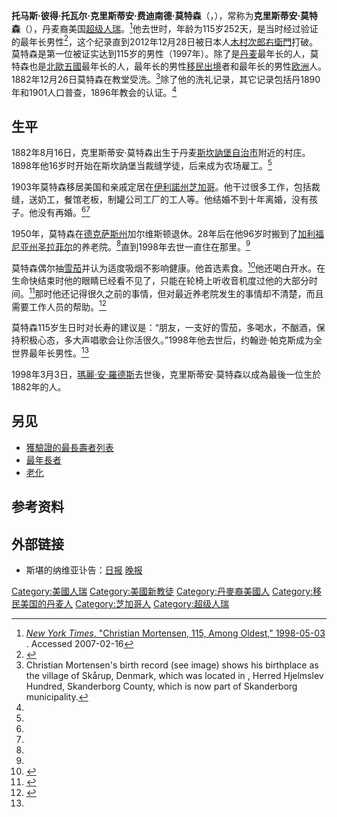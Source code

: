 {{noteTA
|G1=USState
}}
{{Infobox person
|name          = 克里斯蒂安·莫特森<br>Christian Mortensen
|image         =
|image_size    = 
|birth_name    = 
|birth_date    = {{birth date|1882|08|16}}
|birth_place   = {{DEN}}[[斯坎訥堡自治市|斯坎訥堡自治市]]
|death_date    = 1998年4月25日（{{age in years and days|1882|08|16|1998|04|25}}）
|death_place   = {{USA}}[[加利福尼亚州|加利福尼亚州]][[圣拉菲尔_(加利福尼亚州)|圣拉菲尔]]
|death_cause   = [[譫妄|譫妄]]并发症
|resting_place = 
|resting_place_coordinates = 
|residence     = {{USA}}[[加利福尼亚州|加利福尼亚州]][[圣拉菲尔_(加利福尼亚州)|圣拉菲尔]]
|other_names   = Chris
|known_for     = 第一位被证实115岁的男性，获验证的全世界第二长寿男性，最年长的[[丹麥人|丹麥人]]和[[北歐五國|北歐五國]]人，最後一位生於1882年的人。
|education     = 
|occupation    = 裁缝，雇农
|home_town     = [[斯坎訥堡自治市|斯坎訥堡自治市]]
|title         = [[超級人瑞|超級人瑞]]
|networth      = 
|height        = 
|weight        = 
|religion      = 
|spouse        = 
|partner       = 
|children      = 
|parents       = 
|relatives     = 
|signature     = 
|website       =
}}

'''托马斯·彼得·托瓦尔·克里斯蒂安·费迪南德·莫特森'''（{{lang-da|'''Thomas Peter Thorvald Kristian Ferdinand Mortensen'''}}，{{bd|1882年|8月16日|1998年|4月25日|catIdx=M}}），常称为'''克里斯蒂安·莫特森'''（{{lang|en|'''Christian Mortensen'''}}），丹麦裔美国[[超级人瑞|超级人瑞]]。<ref name=NYT>[http://query.nytimes.com/gst/fullpage.html?res=9E07E7DB113EF930A35756C0A96E958260&sec=&spon=&partner=permalink&exprod=permalink ''New York Times'', "Christian Mortensen, 115, Among Oldest," 1998-05-03] {{Wayback|url=http://query.nytimes.com/gst/fullpage.html?res=9E07E7DB113EF930A35756C0A96E958260&sec=&spon=&partner=permalink&exprod=permalink |date=20210216055142 }}. Accessed 2007-02-16</ref>他去世时，年龄为115岁252天，是当时经过验证的最年长男性<ref name=Wilmoth1>{{cite journal|last=Wilmoth|first=John|author=|authorlink=|author2=Axel Skytthe|author3=Diana Friou|author4=Bernard Jeune|editor1-first=|editor1-last=|editor1-link=|year=1996|title=The Oldest Man Ever? A Case Study of Exceptional Longevity|trans_title=|journal=The Gerontologist|volume=36|series=|issue=6|pages=783–788|at=|publisher=|location=|issn=|pmid=|pmc=|doi=10.1093/geront/36.6.783|bibcode=|oclc=|id=|url=http://www2.unca.edu/sociology/docs%20for%20faculty/haas_docs/SOC%20402/The%20Oldest%20Man%20Ever.pdf|language=|format=|archiveurl=https://web.archive.org/web/20110809075415/http://www2.unca.edu/sociology/docs%20for%20faculty/haas_docs/SOC%20402/The%20Oldest%20Man%20Ever.pdf|archivedate=2011-08-09|accessdate=2010-09-09|deadurl=yes}}</ref>，这个纪录直到2012年12月28日被日本人[[木村次郎右衛門|木村次郎右衛門]]打破。莫特森是第一位被证实达到115岁的男性（1997年）。除了是[[丹麦|丹麦]]最年长的人，莫特森也是[[北歐五國|北歐五國]]最年长的人，最年长的男性[[移民出境|移民出境]]者和最年长的男性[[欧洲|欧洲]]人。1882年12月26日莫特森在教堂受洗。<ref>Christian Mortensen's birth record (see image) shows his birthplace as the village of Skårup, Denmark, which was located in {{link-da|弗瑞因|Fruering|Sogn Fruering parish}}, Herred Hjelmslev Hundred, Skanderborg County, which is now part of Skanderborg municipality.</ref>除了他的洗礼记录，其它记录包括丹1890年和1901人口普查，1896年教会的认证。<ref name=Wilmoth1 />

== 生平 ==
1882年8月16日，克里斯蒂安·莫特森出生于丹麦[[斯坎訥堡自治市|斯坎訥堡自治市]]附近的村庄。1898年他16岁时开始在斯坎訥堡当裁缝学徒，后来成为农场雇工。<ref name=Wilmoth1 />

1903年莫特森移居美国和亲戚定居在[[伊利諾州|伊利諾州]][[芝加哥|芝加哥]]。他干过很多工作，包括裁缝，送奶工，餐馆老板，制罐公司工厂的工人等。他结婚不到十年离婚，没有孩子。他没有再婚。<ref name=Wilmoth1 /><ref name=Wilmoth2 />

1950年，莫特森在[[德克萨斯州|德克萨斯州]]加尔维斯顿退休。28年后在他96岁时搬到了[[加利福尼亚州|加利福尼亚州]][[圣拉菲尔_(加利福尼亚州)|圣拉菲尔]]的养老院。<ref name=Wilmoth1 />直到1998年去世一直住在那里。<ref name=Wilmoth1 />

莫特森偶尔抽[[雪茄|雪茄]]并认为适度吸烟不影响健康。他首选素食。<ref name=Wilmoth2>{{cite web |url=http://demog.berkeley.edu/~jrw/cm.htm |title=Tribute to Christian Mortensen, 1882–1998 |author=John R. Wilmoth |date=1998-04-30 |work= |publisher=Department of Demography, University of California, Berkeley |accessdate=2010-09-09 |archive-url=https://web.archive.org/web/20100611162442/http://www.demog.berkeley.edu/%7Ejrw/cm.htm |archive-date=2010-06-11 |dead-url=yes }}</ref>他还喝白开水。在生命快结束时他的眼睛已经看不见了，只能在轮椅上听收音机度过他的大部分时间。<ref name="observer">{{cite news|title=The world's oldest folk. What do they know that we don't?|publisher=Observer|date=1997-08-10}}</ref>那时他还记得很久之前的事情，但对最近养老院发生的事情却不清楚，而且需要工作人员的帮助。<ref>{{cite book|last=Curtsinger|first=James W.|contribution=Darwin in the Pumpkin Patch or Bay Area Travels With Charlie|pages=3–4|editor=Losos, Jonathan B.|title=In the Light of Evolution: Essays from the Laboratory and Field|year=2010 |publisher=Roberts and Company |isbn= 0981519490}}</ref>

莫特森115岁生日时对长寿的建议是：“朋友，一支好的雪茄，多喝水，不酗酒，保持积极心态，多大声唱歌会让你活很久。”1998年他去世后，约翰逊·帕克斯成为全世界最年长男性。<ref name=Wilmoth2/>

1998年3月3日，[[瑪麗·安·羅德斯|瑪麗·安·羅德斯]]去世後，克里斯蒂安·莫特森以{{Age in years and days|1882|8|16|1998|3|3}}成為最後一位生於1882年的人。

== 另见 ==
* [[獲驗證的最長壽者列表|獲驗證的最長壽者列表]]
* [[最年長者|最年長者]]
* [[老化|老化]]

== 参考资料 ==
{{Reflist|2}}

== 外部链接 ==
* 斯堪的纳维亚讣告：[http://www.dagbladet.no/nyheter/1998/04/28/88039.html 日报] {{Wayback|url=http://www.dagbladet.no/nyheter/1998/04/28/88039.html |date=20120331213354 }} {{no icon}} [http://aftonbladet.se/nyheter/9804/28/telegram/utrikes45.html 晚报]{{Wayback|url=http://aftonbladet.se/nyheter/9804/28/telegram/utrikes45.html |date=20050130134238 }} {{sv icon}}

{{S-start}}
{{s-ach|rec}}
{{succession box |
before=约瑟普·阿尔芒茍 |
title=[[最年長者|获验证的最长寿在世男性]] |
years=1994年1月20日 - 1998年4月25日 |
after=约翰逊·帕克斯
}}
{{succession box |
before=[[马修·比尔德_(超级人瑞)|马修·比尔德 (超级人瑞)]] |
title=[[獲驗證的最長壽男性列表|获验证的最长寿男性]] |
years=1997年3月27日 - 2012年12月27日 |
after=[[木村次郎右衛門|木村次郎右衛門]]
}}
{{s-before|[[奧古斯塔·霍爾茨|奧古斯塔·霍爾茨]]}}
{{s-title|史上最長壽移民者|1997年11月4日—2012年12月12日}}
{{s-after|[[狄娜·曼佛瑞迪尼|狄娜·曼佛瑞迪尼]]}}
{{s-end}}
{{最年長男性}}

{{DEFAULTSORT:Mortensen, Christian}}
[[Category:美國人瑞|Category:美國人瑞]]
[[Category:美國新教徒|Category:美國新教徒]]
[[Category:丹麥裔美國人|Category:丹麥裔美國人]]
[[Category:移民美国的丹麦人|Category:移民美国的丹麦人]]
[[Category:芝加哥人|Category:芝加哥人]]
[[Category:超级人瑞|Category:超级人瑞]]
